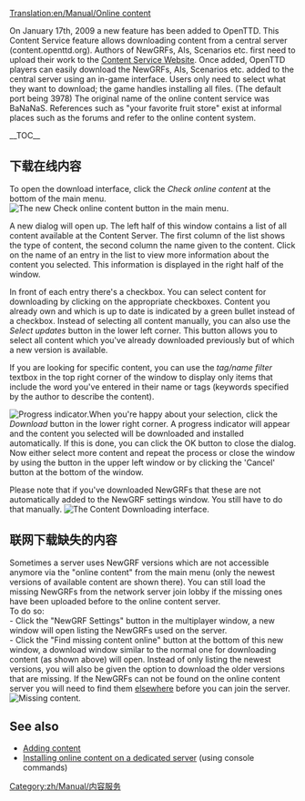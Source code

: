[[Translation:en/Manual/Online content]]

{{en/Translation|origin=en/Manual/Online content
|from=en
|to=zh
|Percentage=1
}}


{{zh/Manual/目录}}

{{en/Feature|0.7}}

On January 17th, 2009 a new feature has been added to OpenTTD. This Content Service feature allows downloading content from a central server (content.openttd.org). Authors of NewGRFs, AIs, Scenarios etc. first need to upload their work to the [http://content.openttd.org/ Content Service Website]. Once added, OpenTTD players can easily download the NewGRFs, AIs, Scenarios etc. added to the central server using an in-game interface. Users only need to select what they want to download; the game handles installing all files. (The default port being 3978) The original name of the online content service was BaNaNaS. References such as "your favorite fruit store" exist at informal places such as the forums and refer to the online content system.

__TOC__

== 下载在线内容 ==
To open the download interface, click the ''Check online content'' at the bottom of the main menu.
[[File:en/Manual/MainMenu CheckOnlineContent.png|center|frame|The new Check online content button in the main menu.]]

A new dialog will open up. The left half of this window contains a list of all content available at the Content Server. The first column of the list shows the type of content, the second column the name given to the content. Click on the name of an entry in the list to view more information about the content you selected. This information is displayed in the right half of the window.

In front of each entry there's a checkbox. You can select content for downloading by clicking on the appropriate checkboxes. Content you already own and which is up to date is indicated by a green bullet instead of a checkbox.
Instead of selecting all content manually, you can also use the ''Select updates'' button in the lower left corner. This button allows you to select all content which you've already downloaded previously but of which a new version is available.

If you are looking for specific content, you can use the ''tag/name filter'' textbox in the top right corner of the window to display only items that include the word you've entered in their name or tags (keywords specified by the author to describe the content).

[[File:en/Manual/ContentDownloading Progress.png|left|frame|Progress indicator.]]When you're happy about your selection, click the ''Download'' button in the lower right corner. A progress indicator will appear and the content you selected will be downloaded and installed automatically. If this is done, you can click the OK button to close the dialog. Now either select more content and repeat the process or close the window by using the button in the upper left window or by clicking the 'Cancel' button at the bottom of the window.

Please note that if you've downloaded NewGRFs that these are not automatically added to the NewGRF settings window. You still have to do that manually.
[[File:en/Manual/ContentDownloading2.png|center|frame|The Content Downloading interface.]]

== 联网下载缺失的内容 ==
Sometimes a server uses NewGRF versions which are not accessible anymore via the "online content" from the main menu (only the newest versions of available content are shown there). You can still load the missing NewGRFs from the network server join lobby if the missing ones have been uploaded before to the online content server.
<br>
To do so:<br>
- Click the "NewGRF Settings" button in the multiplayer window, a new window will open listing the NewGRFs used on the server.<br>
- Click the "Find missing content online" button at the bottom of this new window, a download window similar to the normal one for downloading content (as shown above) will open. Instead of only listing the newest versions, you will also be given the option to download the older versions that are missing. If the NewGRFs can not be found on the online content server you will need to find them [[en/Archive/Community/NewGRF FAQ|elsewhere]] before you can join the server.
[[File:en/Manual/Server join bananas.png|center|frame|Missing content.]]

==See also==
*[[en/Archive/Community/Content Service|Adding content]]
*[[en/Manual/Dedicated server#installing-online-content|Installing online content on a dedicated server]] (using console commands)

[[Category:zh/Manual/内容服务]]